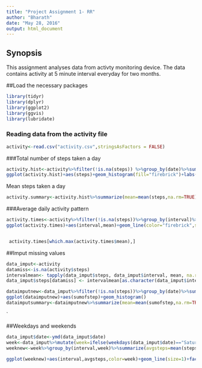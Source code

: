 ---
title: "Project Assignment 1- RR"
author: "Bharath"
date: "May 28, 2016"
output: html_document
---
## Synopsis

This assignment analyses data from activty monitoring device. The data contains activity at 5 minute interval everyday for two months.
     

##Load the necessary packages     
```{r global_options, include=TRUE} 
library(tidyr)
library(dplyr)
library(ggplot2)
library(ggvis)
library(lubridate)
```
### Reading data from the activity file
```{r read data,echo=TRUE}
activity<-read.csv("activity.csv",stringsAsFactors = FALSE)
```
###Total number of steps taken a day
```{r total number of steps,echo=TRUE}
activity.hist<-activity%>%filter(!is.na(steps)) %>%group_by(date)%>%summarize(steps=sum(steps,na.rm=TRUE))
ggplot(activity.hist)+aes(steps)+geom_histogram(fill="firebrick")+labs(x="Number of steps",y="frequency",title="Histogram of number of steps")
```
Mean steps taken a day
```{r mean steps,Echo=TRUE}
activity.summary<-activity.hist%>%summarize(mean=mean(steps,na.rm=TRUE),median=median(steps,na.rm=TRUE))
```
###Average daily activity pattern
```{r time series,echo=TRUE}

activity.times<-activity%>%filter(!is.na(steps))%>%group_by(interval)%>%summarise(mean=mean(steps))
ggplot(activity.times)+aes(interval,mean)+geom_line(color="firebrick",size=1)



```
```{r maz steps,echo=TRUE}
 activity.times[which.max(activity.times$mean),]
```

##Imput missing values
```{r imput,echo=TRUE}
data_imput<-activity
datamiss<-is.na(activity$steps)
intervalmean<- tapply(data_imput$steps, data_imput$interval, mean, na.rm=TRUE, simplify = TRUE)
data_imput$steps[datamiss] <- intervalmean[as.character(data_imput$interval[datamiss])]

dataimputnew<-data_imput%>%filter(!is.na(steps))%>%group_by(date)%>%summarise(sumofstep=sum(steps))
ggplot(dataimputnew)+aes(sumofstep)+geom_histogram()
dataimputsummary<-dataimputnew%>%summarize(mean=mean(sumofstep,na.rm=TRUE),median=median(sumofstep,na.rm=TRUE))
```

`

##Weekdays and weekends

```{r weekdays and weekends,echo=TRUE}

data_imput$date<-ymd(data_imput$date)
week<-data_imput%>%mutate(week=ifelse(weekdays(data_imput$date)=="Saturday"|weekdays(data_imput$date)=="Sunday","weekend","weekday"))
weeknew<-week%>%group_by(interval,week)%>%summarize(avgsteps=mean(steps,na.rm=TRUE))

ggplot(weeknew)+aes(interval,avgsteps,color=week)+geom_line(size=1)+facet_wrap(~week)
```


